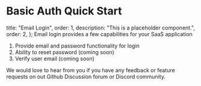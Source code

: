 # Basic Auth Quick Start

  title: "Email Login",
  order: 1,
  description: "This is a placeholder component.",
  order: 2,
};
Email login provides a few capabilities for your SaaS application
1. Provide email and password functionality for login
2. Ability to reset password (coming soon)
3. Verify user email (coming soon)

We would love to hear from you if you have any feedback or feature requests on out Github Discussion forum or Discord community.

<Cards>
  <Card file="./email-login/nextjs.mdx" root="user-authentication" />
</Cards>
